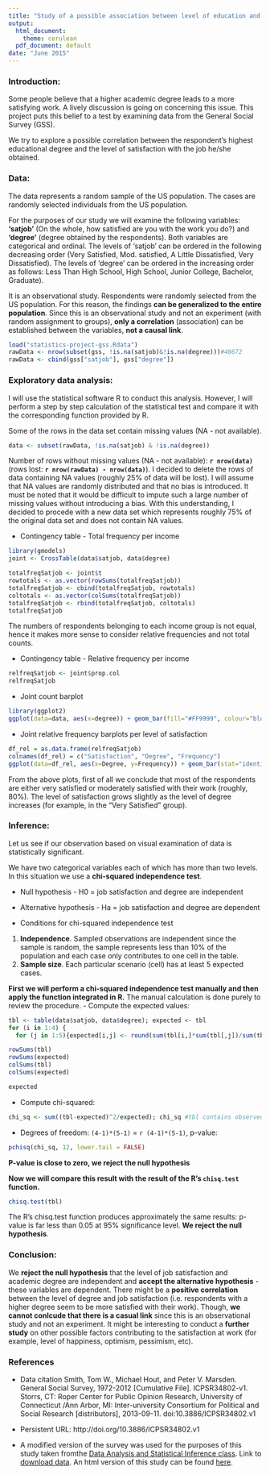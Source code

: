 ```yaml
---
title: "Study of a possible association between level of education and job satisfaction"
output:
  html_document:
    theme: cerulean
  pdf_document: default
date: "June 2015"
---
```

### Introduction:

Some people believe that a higher academic degree leads to a more satisfying work. A lively discussion is going on concerning this issue. This project puts this belief to a test by examining data from the General Social Survey (GSS). 

We try to explore a possible correlation between the respondent's highest educational degree and the level of satisfaction with the job he/she obtained.

### Data:
The data represents a random sample of the US population. The cases are randomly selected individuals from the US population.

For the purposes of our study we will examine the following variables: **'satjob'** (On the whole, how satisfied are you with the work you do?) and **'degree'** (degree obtained by the respondents). Both variables are categorical and ordinal. The levels of 'satjob' can be ordered in the following decreasing order (Very Satisfied, Mod. satisfied, A Little Dissatisfied, Very Dissatisfied). The levels of 'degree' can be ordered in the increasing order as follows: Less Than High School, High School, Junior College, Bachelor, Graduate).

It is an observational study. Respondents were randomly selected from the US population. For this reason, the findings **can be generalized to the entire population**. Since this is an observational study and not an experiment (with random assignment to groups), **only a correlation** (association) can be established between the variables, **not a causal link**.

```r
load("statistics-project-gss.Rdata")
rawData <- nrow(subset(gss, !is.na(satjob)&!is.na(degree)))#40672
rawData <- cbind(gss["satjob"], gss["degree"])
```

### Exploratory data analysis:
I will use the statistical software R to conduct this analysis. However, I will perform a step by step calculation of the statistical test and compare it with the corresponding function provided by R.

Some of the rows in the data set contain missing values (NA - not available).
```r
data <- subset(rawData, !is.na(satjob) & !is.na(degree))
```
Number of rows without missing values (NA - not available): **`r nrow(data)`** (rows lost: **`r nrow(rawData) - nrow(data)`**). I decided to delete the rows of data containing NA values (roughly 25% of data will be lost). I will assume that NA values are randomly distributed and that no bias is introduced. It must be noted that it would be difficult to impute such a large number of missing values without introducing a bias. With this understanding, I decided to procede with a new data set which represents roughly 75% of the original data set and does not contain NA values.

- Contingency table - Total frequency per income
```r
library(gmodels)
joint <- CrossTable(data$satjob, data$degree)
```

```r
totalfreqSatjob <- joint$t
rowtotals <- as.vector(rowSums(totalfreqSatjob))
totalfreqSatjob <- cbind(totalfreqSatjob, rowtotals)
coltotals <- as.vector(colSums(totalfreqSatjob))
totalfreqSatjob <- rbind(totalfreqSatjob, coltotals)
totalfreqSatjob
```
The numbers of respondents belonging to each income group is not equal, hence it makes more sense to consider relative frequencies and not total counts.

- Contingency table - Relative frequency per income

```r
relfreqSatjob <- joint$prop.col
relfreqSatjob
```


- Joint count barplot

```r
library(ggplot2)
ggplot(data=data, aes(x=degree)) + geom_bar(fill="#FF9999", colour="blue") + facet_wrap(~satjob) + theme(axis.text.x = element_text(angle = 45, hjust = 1))
```

- Joint relative frequency barplots per level of satisfaction

```r
df_rel = as.data.frame(relfreqSatjob)
colnames(df_rel) = c("Satisfaction", "Degree", "Frequency")
ggplot(data=df_rel, aes(x=Degree, y=Frequency)) + geom_bar(stat="identity", fill="#FF9999", colour="blue") + facet_wrap(~Satisfaction) + theme(axis.text.x = element_text(angle = 45, hjust = 1))
```

From the above plots, first of all we conclude that most of the respondents are either very satisfied or moderately satisfied with their work (roughly, 80%). The level of satisfaction grows slightly as the level of degree increases (for example, in the "Very Satisfied" group).


### Inference:
Let us see if our observation based on visual examination of data is statistically significant.

We have two categorical variables each of which has more than two levels. In this situation we use a **chi-squared independence test**.

- Null hypothesis -  H0 = job satisfaction and degree are independent
- Alternative hypothesis - Ha = job satisfaction and degree are dependent

- Conditions for chi-squared independence test
1. **Independence**. Sampled observations are independent since the sample is random, the sample represents less than 10% of the population and each case only contributes to one cell in the table.
2. **Sample size**. Each particular scenario (cell) has at least 5 expected cases. 

**First we will perform a chi-squared independence test manually and then apply the function integrated in R.**
The manual calculation is done purely to review the procedure.
- Compute the expected values:
```r
tbl <- table(data$satjob, data$degree); expected <- tbl
for (i in 1:4) {
  for (j in 1:5){expected[i,j] <- round(sum(tbl[i,]*sum(tbl[,j])/sum(tbl)), 0)}}
```

```r
rowSums(tbl)
rowSums(expected)
colSums(tbl)
colSums(expected)
```



```r
expected
```
- Compute chi-squared:
```r
chi_sq <- sum((tbl-expected)^2/expected); chi_sq #tbl contains observed values
```
- Degrees of freedom: `(4-1)*(5-1)` = `r (4-1)*(5-1)`, p-value: 
```r
pchisq(chi_sq, 12, lower.tail = FALSE)
```
**P-value is close to zero, we reject the null hypothesis**

**Now we will compare this result with the result of the R's `chisq.test` function.**
```r
chisq.test(tbl)
```
The R's chisq.test function produces approximately the same results: p-value is far less than 0.05 at 95% significance level. **We reject the null hypothesis**.



### Conclusion:
We **reject the null hypothesis** that the level of job satisfaction and academic degree are independent and **accept the alternative hypothesis** - these variables are dependent. There might be a **positive correlation** between the level of degree and job satisfaction (i.e. respondents with a higher degree seem to be more satisfied with their work). Though, **we cannot conlcude that there is a casual link** since this is an observational study and not an experiment. It might be interesting to conduct a **further study** on other  possible factors contributing to the satisfaction at work (for example, level of happiness, optimism, pessimism, etc).

### References
- Data citation
Smith, Tom W., Michael Hout, and Peter V. Marsden. General Social Survey, 1972-2012 [Cumulative File]. ICPSR34802-v1. Storrs, CT: Roper Center for Public Opinion Research, University of Connecticut /Ann Arbor, MI: Inter-university Consortium for Political and Social Research [distributors], 2013-09-11. doi:10.3886/ICPSR34802.v1

- Persistent URL: http://doi.org/10.3886/ICPSR34802.v1

- A modified version of the survey was used for the purposes of this study taken fromthe [Data Analysis and Statistical Inference class](https://www.coursera.org/course/statistics). Link to [download data](http://bit.ly/dasi_gss_data). An html version of this study can be found [here](http://rpubs.com/elsacha/88384).






